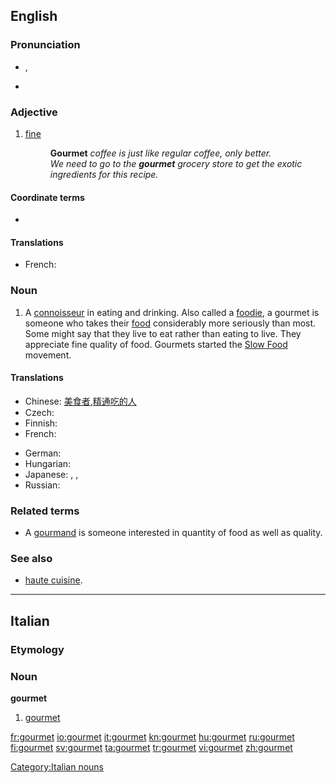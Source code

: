 {{also|Gourmet}}
==English==
{{wikipedia}}

===Pronunciation===
* {{a|US}} {{IPA|/goʊɹˈmeɪ/}}, {{SAMPA|/goUr\"meI/}}
* {{rhymes|eɪ}}

===Adjective===
{{en-adj|-}}

# {{context|of food}} [[fine]]
#: '''Gourmet''' ''coffee is just like regular coffee, only better.''
#: ''We need to go to the '''gourmet''' grocery store to get the exotic ingredients for this recipe.''

====Coordinate terms====
* {{l|en|artisanal}}

====Translations====
* French: {{t+|fr|gastronomique}}

===Noun===
{{en-noun}}

# A [[connoisseur]] in eating and drinking. Also called a [[foodie]], a gourmet is someone who takes their [[food]] considerably more seriously than most. Some might say that they live to eat rather than eating to live. They appreciate fine quality of food. Gourmets started the [http://en.wikipedia.org/wiki/Slow_Food Slow Food] movement.

====Translations====
{{trans-top|connoisseur}}
* Chinese: [[美食者]],[[精通吃的人]]
* Czech: {{t-|cs|labužník|m}}
* Finnish: {{t-|fi|gurmee}}
* French: {{t+|fr|gourmet|m}}
{{trans-mid}}
* German: {{t-|de|Feinschmecker}}
* Hungarian: {{t|hu|ínyenc}}
* Japanese: {{t|ja|食通|tr=shokutsū}}, {{t|ja|美食家|tr=bishoku-ka}}, {{t|ja|グルメ|tr=gurume}}
* Russian: {{t+|ru|гурман|m}}
{{trans-bottom}}

===Related terms===
* A [[gourmand]] is someone interested in quantity of food as well as quality.

===See also===
* [[haute cuisine]].

----

==Italian==

===Etymology===
{{etyl|fr|it}}

===Noun===
'''gourmet''' {{m|f|inv}}

# [[#English|gourmet]]

[[Category:Italian nouns]]

[[fr:gourmet]]
[[io:gourmet]]
[[it:gourmet]]
[[kn:gourmet]]
[[hu:gourmet]]
[[ru:gourmet]]
[[fi:gourmet]]
[[sv:gourmet]]
[[ta:gourmet]]
[[tr:gourmet]]
[[vi:gourmet]]
[[zh:gourmet]]